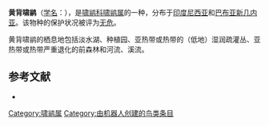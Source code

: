 {{Speciesbox
| name = 黄背啸鹟
| image = 
| status = LC | status_system = IUCN3.1
| genus = Pachycephala
| species = aurea
| authority = [[安东·赖歇诺|Reichenow]], 1899
| range_map = 
}}

'''黄背啸鹟'''（[[学名|学名]]：{{lang|la|''Pachycephala aurea''}}），是[[啸鹟科|啸鹟科]][[啸鹟属|啸鹟属]]的一种，分布于[[印度尼西亚|印度尼西亚]]和[[巴布亚新几内亚|巴布亚新几内亚]]。该物种的保护状况被评为[[无危|无危]]。

黄背啸鹟的栖息地包括淡水湖、种植园、亚热带或热带的（低地）湿润疏灌丛、亚热带或热带严重退化的前森林和河流、溪流。

== 参考文献 ==
*{{cite web|url=http://www.birdlife.org/datazone/speciesfactsheet.php?id=5662&m=0|title=Pachycephala aurea|publisher=[[国际鸟盟|BirdLife.org]]|accessdate=2011-06-27}}
{{Taxonbar|from=Q3233163}}

[[Category:啸鹟属|Category:啸鹟属]]
[[Category:由机器人创建的鸟类条目|Category:由机器人创建的鸟类条目]]